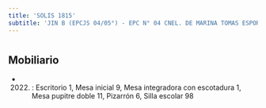 ```yaml
---
title: 'SOLIS 1815'
subtitle: 'JIN B (EPCJS 04/05°) - EPC N° 04 CNEL. DE MARINA TOMAS ESPORA'
---
```


#


## Mobiliario

*  (2022) : Escritorio 1, Mesa inicial 9, Mesa integradora con escotadura 1, Mesa pupitre doble 11, Pizarrón 6, Silla escolar 98 



